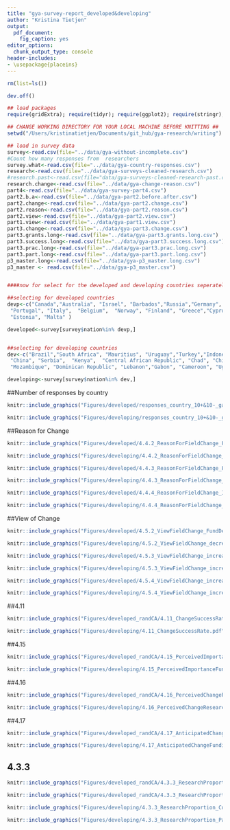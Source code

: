 ```yaml
---
title: "gya-survey-report_developed&developing"
author: "Kristina Tietjen"
output: 
  pdf_document: 
    fig_caption: yes
editor_options: 
  chunk_output_type: console
header-includes: 
- \usepackage{placeins}
---
```


```r
rm(list=ls())

dev.off()

## load packages
require(gridExtra); require(tidyr); require(ggplot2); require(stringr);require(RColorBrewer); require(colorRamps); require(plotrix); require(plyr); require(grid);require(gtable); require(knitr)

## CHANGE WORKING DIRECTORY FOR YOUR LOCAL MACHINE BEFORE KNITTING ##
setwd("/Users/kristinatietjen/Documents/git_hub/gya-research/writing")

## load in survey data
survey<-read.csv(file="../data/gya-without-incomplete.csv")
#Count how many responses from  researchers
survey.what<-read.csv(file="../data/gya-country-responses.csv")
research<-read.csv(file="../data/gya-surveys-cleaned-research.csv")
#research.past<-read.csv(file="data/gya-surveys-cleaned-research-past.csv")
research.change<-read.csv(file="../data/gya-change-reason.csv")
part4<-read.csv(file="../data/gya-survey-part4.csv")
part2.b.a<-read.csv(file="../data/gya-part2.before.after.csv")
part2.change<-read.csv(file="../data/gya-part2.change.csv")
part2.reason<-read.csv(file="../data/gya-part2.reason.csv")
part2.view<-read.csv(file="../data/gya-part2.view.csv")
part1.view<-read.csv(file="../data/gya-part1.view.csv")
part3.change<-read.csv(file="../data/gya-part3.change.csv")
part3.grants.long<-read.csv(file="../data/gya-part3.grants.long.csv")
part3.success.long<-read.csv(file="../data/gya-part3.success.long.csv")
part3.prac.long<-read.csv(file="../data/gya-part3.prac.long.csv")
part3.part.long<-read.csv(file="../data/gya-part3.part.long.csv")
p3_master.long<-read.csv(file="../data/gya-p3_master.long.csv")
p3_master <- read.csv(file="../data/gya-p3_master.csv")


####now for select for the developed and developing countries seperately

##selecting for developed countries
devp<-c("Canada","Australia", "Israel", "Barbados","Russia","Germany", "United Kingdom", "Netherlands", "Japan","United States", "Taiwan","New Zealand","France", "Switzerland", "Poland",              
 "Portugal", "Italy",  "Belgium",  "Norway", "Finland", "Greece","Cyprus",  "Hungary", "Spain","Singapore", "Korea, South","Romania", "Denmark","Austria", "Sweden",                
 "Estonia", "Malta" )

developed<-survey[survey$nation%in% devp,]


##selecting for developing countries
dev<-c("Brazil","South Africa", "Mauritius", "Uruguay","Turkey","Indonesia", "Morocco", "India", "Bangladesh","Ghana", "Malaysia","Vietnam","Nigeria", "Egypt", "Montenegro",              
 "China", "Serbia",  "Kenya",  "Central African Republic", "Chad", "Chile","Argentina",  "Mexico", "Nepal","Benin", "Ethiopia","Lesotho", "Nicaragua","Philippines", "Colombia",                
 "Mozambique", "Dominican Republic", "Lebanon","Gabon", "Cameroon", "Uganda", "Iran", "Sudan", "Thailand", "Marshall Islands" ) 

developing<-survey[survey$nation%in% dev,]

```

##Number of responses by country  

```r

knitr::include_graphics("Figures/developed/responses_country_10+&10-_gapplot_randCA.pdf")

```
  
```r

knitr::include_graphics("Figures/developing/responses_country_10+&10-_gapplot.pdf")

```
  
  
\FloatBarrier

##Reason for Change  

```r

knitr::include_graphics("Figures/developed/4.4.2_ReasonForFieldChange_FundDecrease_randCA.pdf")

```
  
```r

knitr::include_graphics("Figures/developing/4.4.2_ReasonForFieldChange_FundDecrease.pdf")

```

\FloatBarrier

```r

knitr::include_graphics("Figures/developed/4.4.3_ReasonForFieldChange_FundIncrease_randCA.pdf")

```

```r

knitr::include_graphics("Figures/developing/4.4.3_ReasonForFieldChange_FundIncrease.pdf")

```

\FloatBarrier

```r

knitr::include_graphics("Figures/developed/4.4.4_ReasonForFieldChange_IncreasedApp_randCA.pdf")

```

```r

knitr::include_graphics("Figures/developing/4.4.4_ReasonForFieldChange_IncreasedApp.pdf")

```

\FloatBarrier

\newpage

##View of Change

```r

knitr::include_graphics("Figures/developed/4.5.2_ViewFieldChange_FundDecrease_randCA.pdf")

```

```r

knitr::include_graphics("Figures/developing/4.5.2_ViewFieldChange_decreasedFund.pdf")

```

\FloatBarrier

```r

knitr::include_graphics("Figures/developed/4.5.3_ViewFieldChange_increaseFund_randCA.pdf")

```

```r

knitr::include_graphics("Figures/developing/4.5.3_ViewFieldChange_increaseFund.pdf")

```

\FloatBarrier

```r

knitr::include_graphics("Figures/developed/4.5.4_ViewFieldChange_increasedApp_randCA.pdf")

```

```r

knitr::include_graphics("Figures/developing/4.5.4_ViewFieldChange_increasedApp.pdf")

```

\FloatBarrier

##4.11 


```r

knitr::include_graphics("Figures/developed_randCA/4.11_ChangeSuccessRate.pdf")

```

```r

knitr::include_graphics("Figures/developing/4.11_ChangeSuccessRate.pdf")

```


\FloatBarrier

##4.15


```r

knitr::include_graphics("Figures/developed_randCA/4.15_PerceivedImportanceFundamentalGovernment.pdf")

```

```r

knitr::include_graphics("Figures/developing/4.15_PerceivedImportanceFundamentalGovernment.pdf")

```



\FloatBarrier

##4.16 


```r

knitr::include_graphics("Figures/developed_randCA/4.16_PerceivedChangeResearchPriorityGovernment.pdf")

```

```r

knitr::include_graphics("Figures/developing/4.16_PerceivedChangeResearchPriorityGovernment.pdf")

```



\FloatBarrier

##4.17 


```r

knitr::include_graphics("Figures/developed_randCA/4.17_AnticipatedChangeFunding.pdf")

```

```r

knitr::include_graphics("Figures/developing/4.17_AnticipatedChangeFunding.pdf")

```


\FloatBarrier

## 4.3.3


```r

knitr::include_graphics("Figures/developed_randCA/4.3.3_ResearchProportion_Current.pdf")

```

```r

knitr::include_graphics("Figures/developed_randCA/4.3.3_ResearchProportion_Past.pdf")

```

\FloatBarrier

```r

knitr::include_graphics("Figures/developing/4.3.3_ResearchProportion_Current.pdf")

```

```r

knitr::include_graphics("Figures/developing/4.3.3_ResearchProportion_Past.pdf")

```



